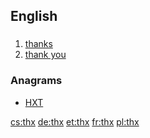 ==English==

==={{abbreviation-old|en}}===
{{head|en}}
# [[thanks]]
# [[thank you]]

===Anagrams===
* [[HXT#English|HXT]]

[[cs:thx]]
[[de:thx]]
[[et:thx]]
[[fr:thx]]
[[pl:thx]]